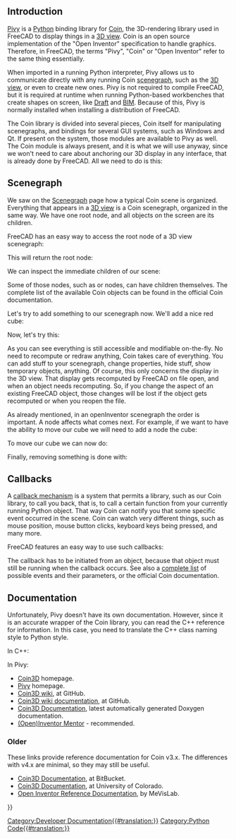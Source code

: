 <languages/>
<translate>

<!--T:23-->
{{Docnav
|[[Scenegraph|Scenegraph]]
|[[PySide|PySide]]
}}

</translate>
{{TOCright}}
<translate>

==Introduction== <!--T:28-->

<!--T:1-->
[[Pivy|Pivy]] is a [[Python|Python]] binding library for [https://github.com/coin3d Coin], the 3D-rendering library used in FreeCAD to display things in a [[3D_view|3D view]]. Coin is an open source implementation of the "Open Inventor" specification to handle graphics. Therefore, in FreeCAD, the terms "Pivy", "Coin" or "Open Inventor" refer to the same thing essentially.

<!--T:32-->
When imported in a running Python interpreter, Pivy allows us to communicate directly with any running Coin [[Scenegraph|scenegraph]], such as the [[3D_view|3D view]], or even to create new ones. Pivy is not required to compile FreeCAD, but it is required at runtime when running Python-based workbenches that create shapes on screen, like [[Draft_Workbench|Draft]] and [[BIM_Workbench|BIM]]. Because of this, Pivy is normally installed when installing a distribution of FreeCAD.

<!--T:2-->
The Coin library is divided into several pieces, Coin itself for manipulating scenegraphs, and bindings for several GUI systems, such as Windows and Qt. If present on the system, those modules are available to Pivy as well. The Coin module is always present, and it is what we will use anyway, since we won't need to care about anchoring our 3D display in any interface, that is already done by FreeCAD. All we need to do is this:

</translate>
{{Code|code=
from pivy import coin
}}
<translate>

==Scenegraph== <!--T:3-->

<!--T:4-->
We saw on the [[Scenegraph]] page how a typical Coin scene is organized. Everything that appears in a [[3D_view|3D view]] is a Coin scenegraph, organized in the same way. We have one root node, and all objects on the screen are its children.

<!--T:5-->
FreeCAD has an easy way to access the root node of a 3D view scenegraph:

</translate>
{{Code|code=
sg = FreeCADGui.ActiveDocument.ActiveView.getSceneGraph()
print(sg)
}}
<translate>

<!--T:6-->
This will return the root node:

</translate>
{{Code|code=
<pivy.coin.SoSelection; proxy of <Swig Object of type 'SoSelection *' at 0x360cb60> >
}}
<translate>

<!--T:7-->
We can inspect the immediate children of our scene:

</translate>
{{Code|code=
for node in sg.getChildren():
    print(node)
}}
<translate>

<!--T:8-->
Some of those nodes, such as {{incode|SoSeparator}} or {{incode|SoGroup}} nodes, can have children themselves. The complete list of the available Coin objects can be found in the official Coin documentation.

<!--T:9-->
Let's try to add something to our scenegraph now. We'll add a nice red cube:

</translate>
{{Code|code=
col = coin.SoBaseColor()
col.rgb = (1, 0, 0)
cub = coin.SoCube()
myCustomNode = coin.SoSeparator()
myCustomNode.addChild(col)
myCustomNode.addChild(cub)
sg.addChild(myCustomNode)
}}
<translate>

<!--T:10-->
Now, let's try this:

</translate>
{{Code|code=
col.rgb = (1, 1, 0)
}}
<translate>

<!--T:11-->
As you can see everything is still accessible and modifiable on-the-fly. No need to recompute or redraw anything, Coin takes care of everything. You can add stuff to your scenegraph, change properties, hide stuff, show temporary objects, anything. Of course, this only concerns the display in the 3D view. That display gets recomputed by FreeCAD on file open, and when an object needs recomputing. So, if you change the aspect of an existing FreeCAD object, those changes will be lost if the object gets recomputed or when you reopen the file.

<!--T:12-->
As already mentioned, in an openInventor scenegraph the order is important. A node affects what comes next. For example, if we want to have the ability to move our cube we will need to add a {{incode|SoTranslation}} node {{Emphasis|before}} the cube:

</translate>
{{Code|code=
col = coin.SoBaseColor()
col.rgb = (1, 0, 0)
trans = coin.SoTranslation()
trans.translation.setValue([0, 0, 0])
cub = coin.SoCube()
myCustomNode = coin.SoSeparator()
myCustomNode.addChild(col)
myCustomNode.addChild(trans)
myCustomNode.addChild(cub)
sg.addChild(myCustomNode)
}}
<translate>

<!--T:13-->
To move our cube we can now do:

</translate>
{{Code|code=
trans.translation.setValue([2, 0, 0])
}}
<translate>

<!--T:14-->
Finally, removing something is done with:

</translate>
{{Code|code=
sg.removeChild(myCustomNode)
}}
<translate>

</translate>{{Top}}<translate>

==Callbacks== <!--T:15-->

<!--T:16-->
A [https://en.wikipedia.org/wiki/Callback_%28computer_science%29 callback mechanism] is a system that permits a library, such as our Coin library, to call you back, that is, to call a certain function from your currently running Python object. That way Coin can notify you that some specific event occurred in the scene. Coin can watch very different things, such as mouse position, mouse button clicks, keyboard keys being pressed, and many more.

<!--T:17-->
FreeCAD features an easy way to use such callbacks:

</translate>
{{Code|code=
from pivy import coin

class ButtonTest:
    def __init__(self):
        self.view = FreeCADGui.ActiveDocument.ActiveView
        self.callback = self.view.addEventCallbackPivy(coin.SoMouseButtonEvent.getClassTypeId(), self.getMouseClick) 

    def getMouseClick(self, event_cb):
        event = event_cb.getEvent()
        if event.getState() == coin.SoMouseButtonEvent.DOWN:
            print("Alert!!! A mouse button has been improperly clicked!!!")
            self.view.removeEventCallbackPivy(coin.SoMouseButtonEvent.getClassTypeId(), self.callback)

ButtonTest()
}}
<translate>

<!--T:18-->
The callback has to be initiated from an object, because that object must still be running when the callback occurs.
See also a [[Code_snippets#Observe_mouse_events_in_the_3D_viewer_via_Python|complete list]] of possible events and their parameters, or the official Coin documentation.

</translate>{{Top}}<translate>

==Documentation== <!--T:19--> 

<!--T:20-->
Unfortunately, Pivy doesn't have its own documentation. However, since it is an accurate wrapper of the Coin library, you can read the C++ reference for information. In this case, you need to translate the C++ class naming style to Python style.

<!--T:25-->
In C++:

</translate>
{{Code|code=
SoFile::getClassTypeId()
}}
<translate>

<!--T:26-->
In Pivy:

</translate>
{{Code|code=
SoFile.getClassId()
}}
<translate>

<!--T:27-->
* [https://github.com/coin3d Coin3D] homepage.
* [https://github.com/coin3d/pivy Pivy] homepage.
* [https://github.com/coin3d/coin/wiki Coin3D wiki], at GitHub.
* [https://github.com/coin3d/coin/wiki/Documentation Coin3D wiki documentation], at GitHub.
* [https://coin3d.github.io/Coin/html/ Coin3D Documentation], latest automatically generated Doxygen documentation.
* [https://webdocs.cs.ualberta.ca/~graphics/books/mentor.pdf (Open)Inventor Mentor] - recommended.

=== Older === <!--T:33-->

<!--T:34-->
These links provide reference documentation for Coin v3.x. The differences with v4.x are minimal, so they may still be useful.

<!--T:35-->
* [https://coin3d.bitbucket.io/Coin/index.html Coin3D Documentation], at BitBucket.
* [https://grey.colorado.edu/coin3d/index.html Coin3D Documentation], at University of Colorado.
* [https://mevislabdownloads.mevis.de/docs/current/MeVis/ThirdParty/Documentation/Publish/OpenInventorReference/index.html Open Inventor Reference Documentation], by MeVisLab.

</translate>{{Top}}<translate>


<!--T:21-->
{{Docnav
|[[Scenegraph|Scenegraph]]
|[[PySide|PySide]]
}}

</translate>
{{Powerdocnavi{{#translation:}}}}
[[Category:Developer Documentation{{#translation:}}]]
[[Category:Python Code{{#translation:}}]]